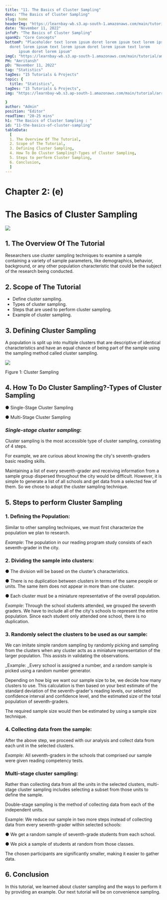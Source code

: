 ```yaml
---
title: "11. The Basics of Cluster Sampling"
desc: "The Basics of Cluster Sampling"
slug: home
headerImg: "https://learnbay-wb.s3.ap-south-1.amazonaws.com/main/tutorial/Statistics+Header.png"
date: "November 11, 2022"
infoP: "The Basics of Cluster Sampling"
spanH2: "Core Concepts"
bottomP: "Placeholder text lorem ipsum doret lorem ipsum text lorem ipsum
  doret lorem ipsum text lorem ipsum doret lorem ipsum text lorem
      ipsum doret lorem ipsum"
imgC: "https://learnbay-wb.s3.ap-south-1.amazonaws.com/main/tutorial/amritansh.png"
PH: "Amritansh"
pD: "November 11, 2022"
tag: "Statistics"
tagDes: "15 Tutorials & Projects"
topic: {
  title: "Statistics",
tagDes: "15 Tutorials & Projects",
img: "https://learnbay-wb.s3.ap-south-1.amazonaws.com/main/tutorial/arrow.png"

}
author: "Admin"
position: "Editor"
readTime: "20-25 mins"
h1: "The Basics of Cluster Sampling : "
id: "11-the-basics-of-cluster-sampling"
tableData:
  [
  1. The Overview Of The Tutorial,
  2. Scope of The Tutorial,
  3. Defining Cluster Sampling,
  4. How To Do Cluster Sampling?-Types of Cluster Sampling,
  5. Steps to perform Cluster Sampling,
  6. Conclusion,
  ]
---
```



# **Chapter 2: (e)**


# **The Basics of Cluster Sampling**



<img src="https://learnbay-wb.s3.ap-south-1.amazonaws.com/main/tutorial/statistics/Artboard+1.jpg"></img>


## 1. The Overview Of The Tutorial

 

Researchers use cluster sampling techniques to examine a sample containing a variety of sample parameters, like demographics, behavior, background, or any other population characteristic that could be the subject of the research being conducted.

 


## 2. Scope of The Tutorial

 



* Define cluster sampling.
* Types of cluster sampling.
* Steps that are used to perform cluster sampling.
* Example of cluster sampling.


## 3. Defining Cluster Sampling

 

A population is split up into multiple clusters that are descriptive of identical characteristics and have an equal chance of being part of the sample using the sampling method called cluster sampling.



<img src="https://learnbay-wb.s3.ap-south-1.amazonaws.com/main/tutorial/statistics/Cluster+sampling+figure+.jpg"></img>



Figure 1: Cluster Sampling

 


## 4. How To Do Cluster Sampling?-Types of Cluster Sampling


●  	Single-Stage Cluster Sampling


●   Multi-Stage Cluster Sampling

 


### _Single-stage cluster sampling_:

Cluster sampling is the most accessible type of cluster sampling, consisting of 4 steps.

 

For example, we are curious about knowing the city's seventh-graders basic reading skills.

Maintaining a list of every seventh-grader and receiving information from a sample group dispersed throughout the city would be difficult. However, it is simple to generate a list of all schools and get data from a selected few of them. So we chose to adopt the cluster sampling technique.

 


## 5. Steps to perform Cluster Sampling

 


### 1. Defining the Population:

Similar to other sampling techniques, we must first characterize the population we plan to research.

_Example_: The population in our reading program study consists of each seventh-grader in the city.

 


### 2. Dividing the sample into clusters:


●  	The division will be based on the cluster’s characteristics.


●  	There is no duplication between clusters in terms of the same people or units. The same item does not appear in more than one cluster.


●  	Each cluster must be a miniature representative of the overall population.


     

_Example_: Through the school students attended, we grouped the seventh graders. We have to include all of the city's schools to represent the entire population. Since each student only attended one school, there is no duplication.

 


### 3. Randomly select the clusters to be used as our sample:

We can imitate simple random sampling by randomly picking and sampling from the clusters when any cluster acts as a miniature representation of the larger population. This assists in validating the observations.

 

_Example: _Every school is assigned a number, and a random sample is picked using a random number generator.

Depending on how big we want our sample size to be, we decide how many clusters to use. This calculation is then based on your best estimate of the standard deviation of the seventh-grader's reading levels, our selected confidence interval and confidence level, and the estimated size of the total population of seventh-graders.

The required sample size would then be estimated by using a sample size technique.

 


### 4. Collecting data from the sample:

After the above step, we proceed with our analysis and collect data from each unit in the selected clusters.

 

_Example:_ All seventh-graders in the schools that comprised our sample were given reading competency tests.

 


### Multi-stage cluster sampling:

Rather than collecting data from all the units in the selected clusters, multi-stage cluster sampling includes selecting a subset from those units to define the sample.

Double-stage sampling is the method of collecting data from each of the independent units.

 

Example: We reduce our sample in two more steps instead of collecting data from every seventh-grader within selected schools:


●  	We get a random sample of seventh-grade students from each school.


●  	We pick a sample of students at random from those classes.

The chosen participants are significantly smaller, making it easier to gather data.

 


## 6. Conclusion

 

In this tutorial, we learned about cluster sampling and the ways to perform it by providing an example. Our next tutorial will be on convenience sampling.
